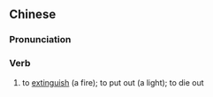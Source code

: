 {{also|熄灯}}
==Chinese==
{{zh-forms|s=熄灯}}

===Pronunciation===
{{zh-pron
|m=熄dēng
|c=sik1 dang1
|cat=v
}}

===Verb===
{{zh-verb}}

# to [[extinguish]] (a fire); to put out (a light); to die out